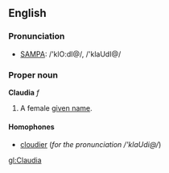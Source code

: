 ==English==
===Pronunciation===
*[[w:SAMPA|SAMPA]]: /'klO:dI@/, /'klaUdI@/

===Proper noun===
'''Claudia''' ''f''

#A female [[given name]].

====Homophones====
*[[cloudy|cloudier]] (''for the pronunciation /'klaUdi@/'')

[[gl:Claudia]]